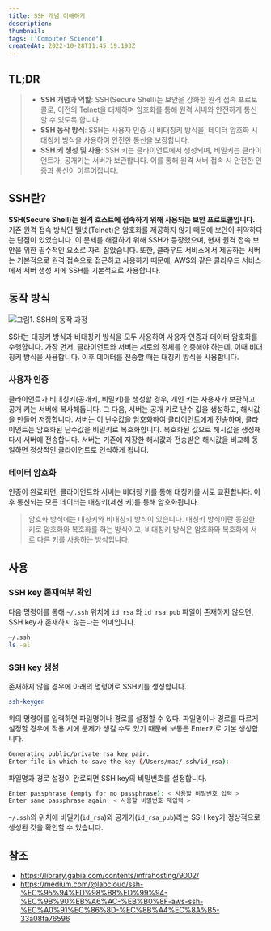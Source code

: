 ```yaml
---
title: SSH 개념 이해하기
description:
thumbnail:
tags: ['Computer Science']
createdAt: 2022-10-28T11:45:19.193Z
---
```


## TL;DR

<Blockquote type="info">

- **SSH 개념과 역할**: SSH(Secure Shell)는 보안을 강화한 원격 접속 프로토콜로, 이전의 Telnet을 대체하며 암호화를 통해 원격 서버와 안전하게 통신할 수 있도록 합니다.
- **SSH 동작 방식**: SSH는 사용자 인증 시 비대칭키 방식을, 데이터 암호화 시 대칭키 방식을 사용하여 안전한 통신을 보장합니다.
- **SSH 키 생성 및 사용**: SSH 키는 클라이언트에서 생성되며, 비밀키는 클라이언트가, 공개키는 서버가 보관합니다. 이를 통해 원격 서버 접속 시 안전한 인증과 통신이 이루어집니다.

</Blockquote>

## SSH란?

**SSH(Secure Shell)는 원격 호스트에 접속하기 위해 사용되는 보안 프로토콜입니다.** 기존 원격 접속 방식인 텔넷(Telnet)은 암호화를 제공하지 않기 때문에 보안이 취약하다는 단점이 있었습니다. 이 문제를 해결하기 위해 SSH가 등장했으며, 현재 원격 접속 보안을 위한 필수적인 요소로 자리 잡았습니다. 또한, 클라우드 서비스에서 제공하는 서버는 기본적으로 원격 접속으로 접근하고 사용하기 때문에, AWS와 같은 클라우드 서비스에서 서버 생성 시에 SSH를 기본적으로 사용합니다.

## 동작 방식

![그림1. SSH의 동작 과정](/assets/contents/ssh/1.png)

SSH는 대칭키 방식과 비대칭키 방식을 모두 사용하여 사용자 인증과 데이터 암호화를 수행합니다. 가장 먼저, 클라이언트와 서버는 서로의 정체를 인증해야 하는데, 이때 비대칭키 방식을 사용합니다. 이후 데이터를 전송할 때는 대칭키 방식을 사용합니다.

### 사용자 인증

클라이언트가 비대칭키(공개키, 비밀키)를 생성할 경우, 개인 키는 사용자가 보관하고 공개 키는 서버에 복사해둡니다. 그 다음, 서버는 공개 키로 난수 값을 생성하고, 해시값을 만들어 저장합니다. 서버는 이 난수값을 암호화하여 클라이언트에게 전송하며, 클라이언트는 암호화된 난수값을 비밀키로 복호화합니다. 복호화된 값으로 해시값을 생성해 다시 서버에 전송합니다. 서버는 기존에 저장한 해시값과 전송받은 해시값을 비교해 동일하면 정상적인 클라이언트로 인식하게 됩니다.

### 데이터 암호화

인증이 완료되면, 클라이언트와 서버는 비대칭 키를 통해 대칭키를 서로 교환합니다. 이후 통신되는 모든 데이터는 대칭키(세션 키)를 통해 암호화됩니다.

> 암호화 방식에는 대칭키와 비대칭키 방식이 있습니다. 대칭키 방식이란 동일한 키로 암호화와 복호화를 하는 방식이고, 비대칭키 방식은 암호화와 복호화에 서로 다른 키를 사용하는 방식입니다.

## 사용

### SSH key 존재여부 확인

다음 명령어를 통해 `~/.ssh` 위치에 `id_rsa` 와 `id_rsa_pub` 파일이 존재하지 않으면, SSH key가 존재하지 않는다는 의미입니다.

```sh
~/.ssh
ls -al
```

### SSH key 생성

존재하지 않을 경우에 아래의 명령어로 SSH키를 생성합니다.

```sh
ssh-keygen
```

위의 명령어를 입력하면 파일명이나 경로를 설정할 수 있다. 파일명이나 경로를 다르게 설정할 경우에 적용 시에 문제가 생길 수도 있기 때문에 보통은 Enter키로 기본 생성합니다.

```sh
Generating public/private rsa key pair.
Enter file in which to save the key (/Users/mac/.ssh/id_rsa):
```

파일명과 경로 설정이 완료되면 SSH key의 비밀번호를 설정합니다.

```sh
Enter passphrase (empty for no passphrase): < 사용할 비밀번호 입력 >
Enter same passphrase again: < 사용할 비밀번호 재입력 >
```

`~/.ssh`의 위치에 비밀키(`id_rsa`)와 공개키(`id_rsa_pub`)라는 SSH key가 정상적으로 생성된 것을 확인할 수 있습니다.

## 참조

- https://library.gabia.com/contents/infrahosting/9002/
- https://medium.com/@labcloud/ssh-%EC%95%94%ED%98%B8%ED%99%94-%EC%9B%90%EB%A6%AC-%EB%B0%8F-aws-ssh-%EC%A0%91%EC%86%8D-%EC%8B%A4%EC%8A%B5-33a08fa76596

